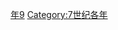 {{Catnav|頁面分類|历史|歷史時代|年|7世纪各年}}

{{catmore}}
{{Commons category|639}}

[[Category:630年代|年9]]
[[Category:7世纪各年|Category:7世纪各年]]